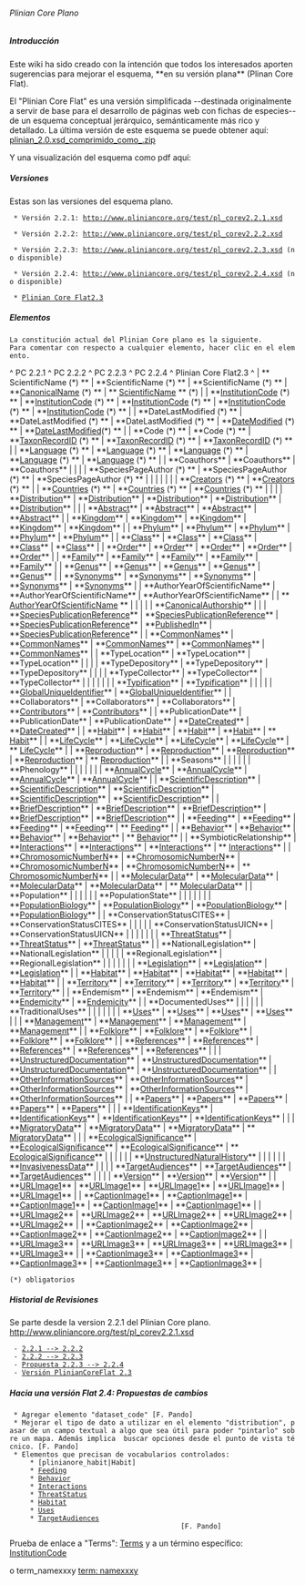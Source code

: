 ====== Plinian Core Plano ======





















===== Introducción =====

Este wiki ha sido creado con la intención que todos los interesados aporten sugerencias para mejorar el esquema, **en su versión plana** (Plinan Core Flat).


El "Plinian Core Flat" es una versión simplificada  --destinada originalmente a servir de base para el desarrollo de páginas web con fichas de especies-- de un esquema conceptual jerárquico, semánticamente más rico y detallado.  La última versión de este esquema se puede  obtener aquí: 
[[http://www.gbif.es/plinian/data/media/plinian_2.0.xsd_comprimido_como_.zip|plinian_2.0.xsd_comprimido_como_.zip]]

Y una visualización del esquema como pdf aquí:
{{poster_plinian_core_v2.pdf}}




===== Versiones =====

Estas son las versiones del esquema plano.

  * Versión 2.2.1: http://www.pliniancore.org/test/pl_corev2.2.1.xsd

  * Versión 2.2.2: http://www.pliniancore.org/test/pl_corev2.2.2.xsd

  * Versión 2.2.3: http://www.pliniancore.org/test/pl_corev2.2.3.xsd (no disponible)

  * Versión 2.2.4: http://www.pliniancore.org/test/pl_corev2.2.4.xsd (no disponible)

  * [[http://www.gbif.es/plinian/doku.php?id=pliniancoreflat2_3|Plinian Core Flat2.3]]





















===== Elementos =====

 La constitución actual del Plinian Core plano es la siguiente.
 Para comentar con respecto a cualquier elemento, hacer clic en el elemento.

^  PC 2.2.1  ^  PC 2.2.2  ^  PC 2.2.3  ^  PC 2.2.4  ^  Plinian Core Flat2.3  ^
|  ** ScientificName (*) **  |  **ScientificName (*) **  |  **ScientificName (*) **  |  **[[PlinianCore_CanonicalName|CanonicalName]] (*) **  |  ** [[PlinianCore_ScientificName|ScientificName]] ** (*)  |
|  **[[PlinianCore_InstitutionCode|InstitutionCode]] (*) **  |  **[[PlinianCore_InstitutionCode|InstitutionCode]] (*) **  |  **[[PlinianCore_InstitutionCode|InstitutionCode]] (*) **  |  **[[PlinianCore_InstitutionCode|InstitutionCode]] (*) **  |  **[[PlinianCore_InstitutionCode|InstitutionCode]] (*) **  |
|  **DateLastModified (*) **  |  **DateLastModified (*) **  |  **DateLastModified (*) **  |  **[[PlinianCore_DateModified|DateModified]] (*) **  |  **[[PlinianCore_DateModified|DateLastModified]](*) **  |
|  **Code (*) **  |  **Code (*) **  |  **[[PlinianCore_TaxonRecordID|TaxonRecordID]] (*) **  |  **[[PlinianCore_TaxonRecordID|TaxonRecordID]] (*) **  |  **[[PlinianCore_TaxonRecordID|TaxonRecordID]] (*) **  |
|  **[[PlinianCore_Language|Language]] (*) **  |  **[[PlinianCore_Language|Language]] (*) **  |  **[[PlinianCore_Language|Language]] (*) **  |  **[[PlinianCore_Language|Language]] (*) **  |  **[[PlinianCore_Language|Language]] (*) **  |
|  **Coauthors**  |  **Coauthors**  |  **Coauthors**  |  |  |
|  **SpeciesPageAuthor (*) **  |  **SpeciesPageAuthor (*) **  |  **SpeciesPageAuthor (*) **  |  |  |
|  |  |  |  **[[PlinianCore_Creators|Creators]] (*) **  |  **[[PlinianCore_Creators|Creators]] (*) **  |
|  **[[PlinianCore_Countries|Countries]] (*) **  |  **[[PlinianCore_Countries|Countries]] (*) **  |  **[[PlinianCore_Countries|Countries]] (*) **  |  |  |
|  **[[PlinianCore_Distribution|Distribution]]**  |  **[[PlinianCore_Distribution|Distribution]]**  |  **[[PlinianCore_Distribution|Distribution]]**  |  **[[PlinianCore_Distribution|Distribution]]**  |  **[[PlinianCore_Distribution|Distribution]]**  |
|  |  **[[PlinianCore_Abstract|Abstract]]**  |  **[[PlinianCore_Abstract|Abstract]]**  |  **[[PlinianCore_Abstract|Abstract]]**  |  **[[PlinianCore_Abstract|Abstract]]**  |
|  **[[PlinianCore_Kingdom|Kingdom]]**  |  **[[PlinianCore_Kingdom|Kingdom]]**  |  **[[PlinianCore_Kingdom|Kingdom]]**  |  **[[PlinianCore_Kingdom|Kingdom]]**  |  **[[PlinianCore_Kingdom|Kingdom]]**  |
|  **[[PlinianCore_Phylum|Phylum]]**  |  **[[PlinianCore_Phylum|Phylum]]**  |  **[[PlinianCore_Phylum|Phylum]]**  |  **[[PlinianCore_Phylum|Phylum]]**  |  **[[PlinianCore_Phylum|Phylum]]**  |
|  **[[PlinianCore_Class|Class]]**  |  **[[PlinianCore_Class|Class]]**  |  **[[PlinianCore_Class|Class]]**  |  **[[PlinianCore_Class|Class]]**  |  **[[PlinianCore_Class|Class]]**  |
|  **[[PlinianCore_Order|Order]]**  |  **[[PlinianCore_Order|Order]]**  |  **[[PlinianCore_Order|Order]]**  |  **[[PlinianCore_Order|Order]]**  |  **[[PlinianCore_Order|Order]]**  |
|  **[[PlinianCore_Family|Family]]**  |  **[[PlinianCore_Family|Family]]**  |  **[[PlinianCore_Family|Family]]**  |  **[[PlinianCore_Family|Family]]**  |  **[[PlinianCore_Family|Family]]**  |
|  **[[PlinianCore_Genus|Genus]]**  |  **[[PlinianCore_Genus|Genus]]**  |  **[[PlinianCore_Genus|Genus]]**  |  **[[PlinianCore_Genus|Genus]]**  |  **[[PlinianCore_Genus|Genus]]**  |
|  **[[PlinianCore_Synonyms|Synonyms]]**  |  **[[PlinianCore_Synonyms|Synonyms]]**  |  **[[PlinianCore_Synonyms|Synonyms]]**  |  **[[PlinianCore_Synonyms|Synonyms]]**  |  **[[PlinianCore_Synonyms|Synonyms]]**  |
|  **AuthorYearOfScientificName**  |  **AuthorYearOfScientificName**  |  **AuthorYearOfScientificName**  |  |  ** [[AuthorYearOfScientificName]] **  |
|  |  |  |  **[[PlinianCore_CanonicalAuthorship|CanonicalAuthorship]]**  |  |
|  **[[pliniancore_speciespublicationreference|SpeciesPublicationReference]]**  |  **[[pliniancore_speciespublicationreference|SpeciesPublicationReference]]**  |  **[[pliniancore_speciespublicationreference|SpeciesPublicationReference]]**  |  **[[PlinianCore_PublishedIn|PublishedIn]]**  |  **[[pliniancore_speciespublicationreference|SpeciesPublicationReference]]**  |
|  **[[PlinianCore_CommonNames|CommonNames]]**  |  **[[PlinianCore_CommonNames|CommonNames]]**  |  **[[PlinianCore_CommonNames|CommonNames]]**  |  **[[PlinianCore_CommonNames|CommonNames]]**  |  **[[PlinianCore_CommonNames|CommonNames]]**  |
|  **TypeLocation**  |  **TypeLocation**  |  **TypeLocation**  |  |  |
|  **TypeDepository**  |  **TypeDepository**  |  **TypeDepository**  |  |  |
|  **TypeCollector**  |  **TypeCollector**  |  **TypeCollector**  |  |  |
|  |  |  |  **[[PlinianCore_Typification|Typification]]**  |  **[[PlinianCore_Typification|Typification]]**  |
|  |  |  |  **[[PlinianCore_GlobalUniqueIdentifier|GlobalUniqueIdentifier]]**  |  **[[PlinianCore_GlobalUniqueIdentifier|GlobalUniqueIdentifier]]**  |
|  **Collaborators**  |  **Collaborators**  |  **Collaborators**  |  **[[PlinianCore_Contributors|Contributors]]**  |  **[[PlinianCore_Contributors|Contributors]]**  |
|  **PublicationDate**  |  **PublicationDate**  |  **PublicationDate**  |  **[[PlinianCore_DateCreated|DateCreated]]**  |  **[[PlinianCore_DateCreated|DateCreated]]**  |
|  **[[PlinianCore_Habit|Habit]]**  |  **[[PlinianCore_Habit|Habit]]**  |  **[[PlinianCore_Habit|Habit]]**  |  **[[PlinianCore_Habit|Habit]]**  |  ** [[PlinianCore_Habit|Habit]]** |
|  **[[PlinianCore_LifeCycle|LifeCycle]]**  |  **[[PlinianCore_LifeCycle|LifeCycle]]**  |  **[[PlinianCore_LifeCycle|LifeCycle]]**  |  **[[PlinianCore_LifeCycle|LifeCycle]]**  |  ** [[PlinianCore_LifeCycle|LifeCycle]]**  |
|  **[[PlinianCore_Reproduction|Reproduction]]**  |  **[[PlinianCore_Reproduction|Reproduction]]**  |  **[[PlinianCore_Reproduction|Reproduction]]**  |  **[[PlinianCore_Reproduction|Reproduction]]**  |  ** [[PlinianCore_Reproduction|Reproduction]]**  |
|  **Seasons**  |  |  |  |  |
|  **Phenology**  |  |  |  |  |
|  |  **[[PlinianCore_AnnualCycle|AnnualCycle]]**  |  **[[PlinianCore_AnnualCycle|AnnualCycle]]**  |  **[[PlinianCore_AnnualCycle|AnnualCycle]]**  |  **[[PlinianCore_AnnualCycle|AnnualCycle]]**   |
|  **[[PlinianCore_ScientificDescription|ScientificDescription]]**  |  **[[PlinianCore_ScientificDescription|ScientificDescription]]**  |  **[[PlinianCore_ScientificDescription|ScientificDescription]]**  |  **[[PlinianCore_ScientificDescription|ScientificDescription]]**  |  **[[PlinianCore_ScientificDescription|ScientificDescription]]**  |
|  **[[PlinianCore_BriefDescription|BriefDescription]]**  |  **[[PlinianCore_BriefDescription|BriefDescription]]**  |  **[[PlinianCore_BriefDescription|BriefDescription]]**  |  **[[PlinianCore_BriefDescription|BriefDescription]]**  |  **[[PlinianCore_BriefDescription|BriefDescription]]**  |
|  **[[PlinianCore_Feeding|Feeding]]**  |  **[[PlinianCore_Feeding|Feeding]]**  |  **[[PlinianCore_Feeding|Feeding]]**  |  **[[PlinianCore_Feeding|Feeding]]**  |  ** [[PlinianCore_Feeding|Feeding]]**  |
|  **[[PlinianCore_Behavior|Behavior]]**  |  **[[PlinianCore_Behavior|Behavior]]**  |  **[[PlinianCore_Behavior|Behavior]]**  |  **[[PlinianCore_Behavior|Behavior]]**  |  ** [[PlinianCore_Behavior|Behavior]]**  |
|  **SymbioticRelationship**  |  **[[PlinianCore_Interactions|Interactions]]**  |  **[[PlinianCore_Interactions|Interactions]]**  |  **[[PlinianCore_Interactions|Interactions]]**  |  ** [[PlinianCore_Interactions|Interactions]]**  |
|  **[[PlinianCore_ChromosomicNumberN|ChromosomicNumberN]]**  |  **[[PlinianCore_ChromosomicNumberN|ChromosomicNumberN]]**  |  **[[PlinianCore_ChromosomicNumberN|ChromosomicNumberN]]**  |  **[[PlinianCore_ChromosomicNumberN|ChromosomicNumberN]]**  |  ** [[PlinianCore_ChromosomicNumberN|ChromosomicNumberN]]**  |
|  **[[PlinianCore_MolecularData|MolecularData]]**  |  **[[PlinianCore_MolecularData|MolecularData]]**  |  **[[PlinianCore_MolecularData|MolecularData]]**  |  **[[PlinianCore_MolecularData|MolecularData]]**  |  ** [[PlinianCore_MolecularData|MolecularData]]**  |
|  **Population**  |  |  |  |  |
|  **PopulationState**  |  |  |  |  |
|  |  **[[PlinianCore_PopulationBiology|PopulationBiology]]**  |  **[[PlinianCore_PopulationBiology|PopulationBiology]]**  |  **[[PlinianCore_PopulationBiology|PopulationBiology]]**  |  **[[PlinianCore_PopulationBiology|PopulationBiology]]**  |
|  **ConservationStatusCITES**  |  **ConservationStatusCITES**  |  |  |  |
|  **ConservationStatusUICN**  |  **ConservationStatusUICN**  |  |  |  |
|  |  |  **[[PlinianCore_ThreatStatus|ThreatStatus]]**  |  **[[PlinianCore_ThreatStatus|ThreatStatus]]**  |  **[[PlinianCore_ThreatStatus|ThreatStatus]]**  |
|  **NationalLegislation**  |  **NationalLegislation**  |  |  |  |
|  **RegionalLegislation**  |  **RegionalLegislation**  |  |  |  |
|  |  |  **[[PlinianCore_Legislation|Legislation]]**  |  **[[PlinianCore_Legislation|Legislation]]**  |  **[[PlinianCore_Legislation|Legislation]]**  |
|  **[[PlinianCore_Habitat|Habitat]]**  |  **[[PlinianCore_Habitat|Habitat]]**  |  **[[PlinianCore_Habitat|Habitat]]**  |  **[[PlinianCore_Habitat|Habitat]]**  |  **[[PlinianCore_Habitat|Habitat]]**  |
|  **[[PlinianCore_Territory|Territory]]**  |  **[[PlinianCore_Territory|Territory]]**  |  **[[PlinianCore_Territory|Territory]]**  |  **[[PlinianCore_Territory|Territory]]**  |  **[[PlinianCore_Territory|Territory]]**  |
|  **Endemism**  |  **Endemism**  |  **Endemism**  |  **[[PlinianCore_Endemicity|Endemicity]]**  |  **[[PlinianCore_Endemicity|Endemicity]]**  |
|  **DocumentedUses**  |  |  |  |  |
|  **TraditionalUses**  |  |  |  |  |
|  |  **[[PlinianCore_Uses|Uses]]**  |  **[[PlinianCore_Uses|Uses]]**  |  **[[PlinianCore_Uses|Uses]]**  |  **[[PlinianCore_Uses|Uses]]**  |
|  |  **[[PlinianCore_Management|Management]]**  |  **[[PlinianCore_Management|Management]]**  |  **[[PlinianCore_Management|Management]]**  |  **[[PlinianCore_Management|Management]]**  |
|  **[[PlinianCore_Folklore|Folklore]]**  |  **[[PlinianCore_Folklore|Folklore]]**  |  **[[PlinianCore_Folklore|Folklore]]**  |  **[[PlinianCore_Folklore|Folklore]]**  |  **[[PlinianCore_Folklore|Folklore]]**  |
|  **[[PlinianCore_References|References]]**  |  **[[PlinianCore_References|References]]**  |  **[[PlinianCore_References|References]]**  |  **[[PlinianCore_References|References]]**  |  **[[PlinianCore_References|References]]**  |
|  |  **[[PlinianCore_UnstructuredDocumentation|UnstructuredDocumentation]]**  |  **[[PlinianCore_UnstructuredDocumentation|UnstructuredDocumentation]]**  |  **[[PlinianCore_UnstructuredDocumentation|UnstructuredDocumentation]]**  |  **[[PlinianCore_UnstructuredDocumentation|UnstructuredDocumentation]]**  |
|  **[[PlinianCore_OtherInformationSources|OtherInformationSources]]**  |  **[[PlinianCore_OtherInformationSources|OtherInformationSources]]**  |  **[[PlinianCore_OtherInformationSources|OtherInformationSources]]**  |  **[[PlinianCore_OtherInformationSources|OtherInformationSources]]**  |  **[[PlinianCore_OtherInformationSources|OtherInformationSources]]**  |
|  **[[PlinianCore_Papers|Papers]]**  |  **[[PlinianCore_Papers|Papers]]**  |  **[[PlinianCore_Papers|Papers]]**  |  **[[PlinianCore_Papers|Papers]]**  |  **[[PlinianCore_Papers|Papers]]**  |
|  |  **[[PlinianCore_IdentificationKeys|IdentificationKeys]]**  |  **[[PlinianCore_IdentificationKeys|IdentificationKeys]]**  |  **[[PlinianCore_IdentificationKeys|IdentificationKeys]]**  |  **[[PlinianCore_IdentificationKeys|IdentificationKeys]]**  |
|  |  **[[PlinianCore_MigratoryData|MigratoryData]]**  |  **[[PlinianCore_MigratoryData|MigratoryData]]**  |  **[[PlinianCore_MigratoryData|MigratoryData]]**  |  ** [[PlinianCore_MigratoryData|MigratoryData]]**  |
|  |  **[[PlinianCore_EcologicalSignificance|EcologicalSignificance]]**  |  **[[PlinianCore_EcologicalSignificance|EcologicalSignificance]]**  |  **[[PlinianCore_EcologicalSignificance|EcologicalSignificance]]**  |  ** [[PlinianCore_EcologicalSignificance|EcologicalSignificance]]**  |
|  |  |  |  |  **[[PlinianCore_UnstructuredNaturalHistory|UnstructuredNaturalHistory]]**  |
|  |  |  |  |  **[[PlinianCore_InvasivenessData|InvasivenessData]]**  |
|  |  |  **[[PlinianCore_TargetAudiences|TargetAudiences]]**  |  **[[PlinianCore_TargetAudiences|TargetAudiences]]**  |  **[[PlinianCore_TargetAudiences|TargetAudiences]]**  |
|  |  |  **[[PlinianCore_Version|Version]]**  |  **[[PlinianCore_Version|Version]]**  |  **[[PlinianCore_Version|Version]]**  |
|  **[[PlinianCore_URLImage1|URLImage1]]**  |  **[[PlinianCore_URLImage1|URLImage1]]**  |  **[[PlinianCore_URLImage1|URLImage1]]**  |  **[[PlinianCore_URLImage1|URLImage1]]**  |  **[[PlinianCore_URLImage1|URLImage1]]**  |
|  **[[PlinianCore_CaptionImage1|CaptionImage1]]**  |  **[[PlinianCore_CaptionImage1|CaptionImage1]]**  |  **[[PlinianCore_CaptionImage1|CaptionImage1]]**  |  **[[PlinianCore_CaptionImage1|CaptionImage1]]**  |  **[[PlinianCore_CaptionImage1|CaptionImage1]]**  |
|  **[[PlinianCore_URLImage2|URLImage2]]**  |  **[[PlinianCore_URLImage2|URLImage2]]**  |  **[[PlinianCore_URLImage2|URLImage2]]**  |  **[[PlinianCore_URLImage2|URLImage2]]**  |  **[[PlinianCore_URLImage2|URLImage2]]**  |
|  **[[PlinianCore_CaptionImage2|CaptionImage2]]**  |  **[[PlinianCore_CaptionImage2|CaptionImage2]]**  |  **[[PlinianCore_CaptionImage2|CaptionImage2]]**  |  **[[PlinianCore_CaptionImage2|CaptionImage2]]**  |  **[[PlinianCore_CaptionImage2|CaptionImage2]]**  |
|  **[[PlinianCore_URLImage3|URLImage3]]**  |  **[[PlinianCore_URLImage3|URLImage3]]**  |  **[[PlinianCore_URLImage3|URLImage3]]**  |  **[[PlinianCore_URLImage3|URLImage3]]**  |  **[[PlinianCore_URLImage3|URLImage3]]**  |
|  **[[PlinianCore_CaptionImage3|CaptionImage3]]**  |  **[[PlinianCore_CaptionImage3|CaptionImage3]]**  |  **[[PlinianCore_CaptionImage3|CaptionImage3]]**  |  **[[PlinianCore_CaptionImage3|CaptionImage3]]**  |  **[[PlinianCore_CaptionImage3|CaptionImage3]]**  |

 (*) obligatorios

===== Historial de Revisiones =====

Se parte desde la version 2.2.1 del Plinian Core plano.
http://www.pliniancore.org/test/pl_corev2.2.1.xsd

  - [[2.2.1--2.2.2|2.2.1 --> 2.2.2]]
  - [[2.2.2--2.2.3|2.2.2 --> 2.2.3]]
  - [[2.2.3--2.2.4_propuesta|Propuesta 2.2.3 --> 2.2.4]]
  - [[2.2.3_2.2.4--2.3|Versión PlinianCoreFlat 2.3]]














===== Hacia una versión Flat 2.4: Propuestas de cambios=====

  * Agregar elemento "dataset_code" [F. Pando]
  * Mejorar el tipo de dato a utilizar en el elemento "distribution", pasar de un campo textual a algo que sea útil para poder "pintarlo" sobre un mapa. Además implica  buscar opciones desde el punto de vista técnico. [F. Pando]
  * Elementos que precisan de vocabularios controlados:
      * [plinianore_habit|Habit]
      * [[pliniancore_feeding|Feeding]]
      * [[PlinianCore_Behavior|Behavior]]
      * [[PlinianCore_Interactions|Interactions]]
      * [[PlinianCore_ThreatStatus|ThreatStatus]]
      * [[PlinianCore_Habitat|Habitat]]
      * [[PlinianCore_Uses|Uses]]
      * [[PlinianCore_TargetAudiences|TargetAudiences]]
                                           [F. Pando]

Prueba de enlace a "Terms": [[pliniancore_terms | Terms]]
y a un término específico: [[pliniancore_terms#term_nameinstitutioncode | InstitutionCode ]]

o term_namexxxy [[pliniancore_terms#term_namexxxy| term: namexxxy]]
 
